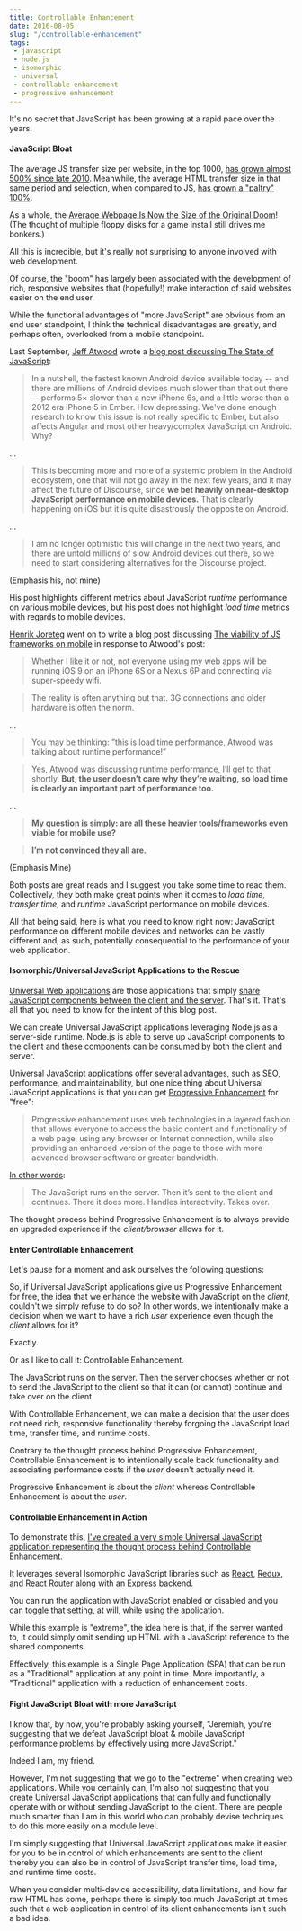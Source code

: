 ```yaml
---
title: Controllable Enhancement
date: 2016-08-05
slug: "/controllable-enhancement"
tags:
 - javascript
 - node.js
 - isomorphic
 - universal
 - controllable enhancement
 - progressive enhancement
---
```


It's no secret that JavaScript has been growing at a rapid pace over the years.  

#### JavaScript Bloat

The average JS transfer size per website, in the top 1000, [has grown almost 500% since late 2010](http://httparchive.org/trends.php?s=Top1000&minlabel=Nov+15+2010&maxlabel=Jul+15+2016).  Meanwhile, the average HTML transfer size in that same period and selection, when compared to JS, [has grown a "paltry" 100%](http://httparchive.org/trends.php?s=Top1000&minlabel=Nov+15+2010&maxlabel=Jul+15+2016).

As a whole, the [Average Webpage Is Now the Size of the Original Doom](http://www.wired.com/2016/04/average-webpage-now-size-original-doom/)!  (The thought of multiple floppy disks for a game install still drives me bonkers.)

All this is incredible, but it's really not surprising to anyone involved with web development.

Of course, the "boom" has largely been associated with the development of rich, responsive websites that (hopefully!) make interaction of said websites easier on the end user.

While the functional advantages of "more JavaScript" are obvious from an end user standpoint, I think the technical disadvantages are greatly, and perhaps often, overlooked from a mobile standpoint.

Last September, [Jeff Atwood](http://codinghorror.com) wrote a [blog post discussing The State of JavaScript](https://meta.discourse.org/t/the-state-of-javascript-on-android-in-2015-is-poor/33889):

>In a nutshell, the fastest known Android device available today -- and there are millions of Android devices much slower than that out there -- performs 5× slower than a new iPhone 6s, and a little worse than a 2012 era iPhone 5 in Ember. How depressing.  We've done enough research to know this issue is not really specific to Ember, but also affects Angular and most other heavy/complex JavaScript on Android. Why?

...

>This is becoming more and more of a systemic problem in the Android ecosystem, one that will not go away in the next few years, and it may affect the future of Discourse, since **we bet heavily on near-desktop JavaScript performance on mobile devices.** That is clearly happening on iOS but it is quite disastrously the opposite on Android.

...

>I am no longer optimistic this will change in the next two years, and there are untold millions of slow Android devices out there, so we need to start considering alternatives for the Discourse project.

(Emphasis his, not mine)

His post highlights different metrics about JavaScript _runtime_ performance on various mobile devices, but his post does not highlight _load time_ metrics with regards to mobile devices.

[Henrik Joreteg](https://joreteg.com) went on to write a blog post discussing [The viability of JS frameworks on mobile](https://joreteg.com/blog/viability-of-js-frameworks-on-mobile) in response to Atwood's post:

>Whether I like it or not, not everyone using my web apps will be running iOS 9 on an iPhone 6S or a Nexus 6P and connecting via super-speedy wifi.

>The reality is often anything but that. 3G connections and older hardware is often the norm.

...

>You may be thinking: ”this is load time performance, Atwood was talking about runtime performance!”

>Yes, Atwood was discussing runtime performance, I’ll get to that shortly. **But, the user doesn’t care why they’re waiting, so load time is clearly an important part of performance too.**

...

>**My question is simply: are all these heavier tools/frameworks even viable for mobile use?**

>**I’m not convinced they all are.**

(Emphasis Mine)

Both posts are great reads and I suggest you take some time to read them.  Collectively, they both make great points when it comes to _load time_, _transfer time_, and _runtime_ JavaScript performance on mobile devices.

All that being said, here is what you need to know right now:  JavaScript performance on different mobile devices and networks can be vastly different and, as such, potentially consequential to the performance of your web application.

#### Isomorphic/Universal JavaScript Applications to the Rescue

[Universal Web applications](http://nerds.airbnb.com/isomorphic-javascript-future-web-apps/) are those applications that simply [share JavaScript components between the client and the server](http://techblog.netflix.com/2015/08/making-netflixcom-faster.html).  That's it.  That's all that you need to know for the intent of this blog post.

We can create Universal JavaScript applications leveraging Node.js as a server-side runtime.  Node.js is able to serve up JavaScript components to the client and these components can be consumed by both the client and server.

Universal JavaScript applications offer several advantages, such as SEO, performance, and maintainability, but one nice thing about Universal JavaScript applications is that you can get [Progressive Enhancement](https://en.wikipedia.org/wiki/Progressive_enhancement) for "free":

> Progressive enhancement uses web technologies in a layered fashion that allows everyone to access the basic content and functionality of a web page, using any browser or Internet connection, while also providing an enhanced version of the page to those with more advanced browser software or greater bandwidth.

[In other words](https://medium.com/the-thinkmill/making-the-case-for-progressive-javascript-a98dfa82b9d7#.igb0lxr3t):

>The JavaScript runs on the server. Then it’s sent to the client and continues. There it does more. Handles interactivity. Takes over.

The thought process behind Progressive Enhancement is to always provide an upgraded experience if the _client/browser_ allows for it.

#### Enter Controllable Enhancement

Let's pause for a moment and ask ourselves the following questions:

So, if Universal JavaScript applications give us Progressive Enhancement for free, the idea that we enhance the website with JavaScript on the _client_, couldn't we simply refuse to do so?  In other words, we intentionally make a decision when we want to have a rich _user_ experience even though the _client_ allows for it?

Exactly.  

Or as I like to call it: Controllable Enhancement.

The JavaScript runs on the server. Then the server chooses whether or not to send the JavaScript to the client so that it can (or cannot) continue and take over on the client.  

With Controllable Enhancement, we can make a decision that the user does not need rich, responsive functionality thereby forgoing the JavaScript load time, transfer time, and runtime costs.

Contrary to the thought process behind Progressive Enhancement, Controllable Enhancement is to intentionally scale back functionality and associating performance costs if the _user_ doesn't actually need it.

Progressive Enhancement is about the _client_ whereas Controllable Enhancement is about the _user_.

#### Controllable Enhancement in Action

To demonstrate this, [I've created a very simple Universal JavaScript application representing the thought process behind Controllable Enhancement](https://github.com/jbillmann/universal-react).

It leverages several Isomorphic JavaScript libraries such as [React](https://facebook.github.io/react/), [Redux](https://github.com/reactjs/react-redux), and [React Router](https://github.com/reactjs/react-router) along with an  [Express](https://expressjs.com/) backend.

You can run the application with JavaScript enabled or disabled and you can toggle that setting, at will, while using the application.

While this example is "extreme", the idea here is that, if the server wanted to, it could simply omit sending up HTML with a JavaScript reference to the shared components.

Effectively, this example is a Single Page Application (SPA) that can be run as a "Traditional" application at any point in time.  More importantly, a "Traditional" application with a reduction of enhancement costs.

#### Fight JavaScript Bloat with more JavaScript

I know that, by now, you're probably asking yourself, "Jeremiah, you're suggesting that we defeat JavaScript bloat & mobile JavaScript performance problems by effectively using more JavaScript."

Indeed I am, my friend.

However, I'm not suggesting that we go to the "extreme" when creating web applications.  While you certainly can, I'm also not suggesting that you create Universal JavaScript applications that can fully and functionally operate with or without sending JavaScript to the client.  There are people much smarter than I am in this world who can probably devise techniques to do this more easily on a module level.

I'm simply suggesting that Universal JavaScript applications make it easier for you to be in control of which enhancements are sent to the client thereby you can also be in control of JavaScript transfer time, load time, and runtime time costs.

When you consider multi-device accessibility, data limitations, and how far raw HTML has come, perhaps there is simply too much JavaScript at times such that a web application in control of its client enhancements isn't such a bad idea.